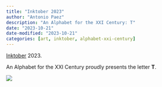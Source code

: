 ```yaml
---
title: "Inktober 2023"
author: "Antonio Paez"
description: "An Alphabet for the XXI Century: T"
date: "2023-10-21"
date-modified: "2023-10-21"
categories: [art, inktober, alphabet-xxi-century] 
---
```


[Inktober](https://inktober.com/) 2023.  
  
An Alphabet for the XXI Century proudly presents the letter **T**.  

![](AXXI-T.png)

